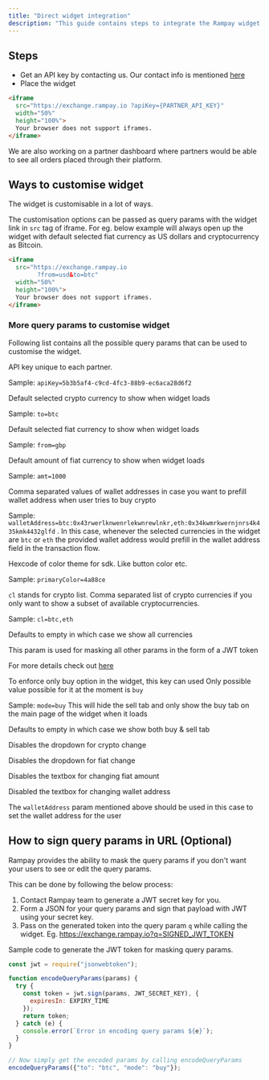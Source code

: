 ```yaml
---
title: "Direct widget integration"
description: "This guide contains steps to integrate the Rampay widget in your website/app"
---
```


## Steps

- Get an API key by contacting us. Our contact info is mentioned [here](https://www.notion.so/Welcome-to-Rampay-22299f0cf1e94be4867dab59f8d70225)
- Place the widget

```html
<iframe
  src="https://exchange.rampay.io ?apiKey={PARTNER_API_KEY}"
  width="50%"
  height="100%">
  Your browser does not support iframes.
</iframe>
```

We are also working on a partner dashboard where partners would be able to see all orders placed through their platform.

## Ways to customise widget

The widget is customisable in a lot of ways.

The customisation options can be passed as query params with the widget link in `src` tag of iframe. For eg. below example will always open up the widget with default selected fiat currency as US dollars and cryptocurrency as Bitcoin.

```html
<iframe
  src="https://exchange.rampay.io
        ?from=usd&to=btc"
  width="50%"
  height="100%">
  Your browser does not support iframes.
</iframe>
```

### More query params to customise widget

Following list contains all the possible query params that can be used to customise the widget.

<Param query="apiKey" default="empty" type="string">

API key unique to each partner.

Sample: `apiKey=5b3b5af4-c9cd-4fc3-88b9-ec6aca28d6f2`

</Param>

<Param query="to" default="eth" type="string">

Default selected crypto currency to show when widget loads

Sample: `to=btc`

</Param>

<Param query="from" default="usd" type="string">

Default selected fiat currency to show when widget loads

Sample: `from=gbp`

</Param>

<Param query="amt" default="200" type="number">

Default amount of fiat currency to show when widget loads

Sample: `amt=1000`

</Param>

<Param query="walletAddress" default="empty" type="<crypto code>:<wallet address>">

Comma separated values of wallet addresses in case you want to prefill wallet address when user tries to buy crypto

Sample: `walletAddress=btc:0x43rwerlknwenrlekwnrewlnkr,eth:0x34kwmrkwernjnrs4k435kmk4432glfd` . In this case, whenever the selected currencies in the widget are `btc` or `eth` the provided wallet address would prefill in the wallet address field in the transaction flow.

</Param>

<Param query="primaryColor" default="1D0458" type="color hex">

Hexcode of color theme for sdk. Like button color etc.

Sample: `primaryColor=4a88ce`

</Param>

<Param query="cl" type="string">

`cl` stands for crypto list. Comma separated list of crypto currencies if you only want to show a subset of available cryptocurrencies.

Sample: `cl=btc,eth`

Defaults to empty in which case we show all currencies

</Param>

<Param query="q" type="JWT">

This param is used for masking all other params in the form of a JWT token

For more details check out [here](https://www.notion.so/Rampay-Integration-Steps-9e8fa773020f400c9787b420d8494fe0)

</Param>

<Param query="mode" default="empty" type="string">

To enforce only buy option in the widget, this key can used
Only possible value possible for it at the moment is `buy`

Sample: `mode=buy` This will hide the sell tab and only show the buy tab on the main page of the widget when it loads

Defaults to empty in which case we show both buy & sell tab

</Param>

<Param query="disableCryptoChange" default="value from `to` param" type="string">

Disables the dropdown for crypto change

</Param>

<Param query="disableFiatChange" default="value from `from` param" type="string">

Disables the dropdown for fiat change

</Param>

<Param query="disableFiatAmountChange" default="value from `amt` param" type="string">

Disables the textbox for changing fiat amount

</Param>

<Param query="disableWalletAddressChange" type="string">

Disabled the textbox for changing wallet address

The `walletAddress` param mentioned above should be used in this case to set the wallet address for the user

</Param>

## How to sign query params in URL (Optional)

Rampay provides the ability to mask the query params if you don't want your users to see or edit the query params.

This can be done by following the below process:

1. Contact Rampay team to generate a JWT secret key for you.
2. Form a JSON for your query params and sign that payload with JWT using your secret key.
3. Pass on the generated token into the query param `q` while calling the widget.
   Eg. https://exchange.rampay.io?q=SIGNED_JWT_TOKEN

Sample code to generate the JWT token for masking query params.

```jsx
const jwt = require("jsonwebtoken");

function encodeQueryParams(params) {
  try {
    const token = jwt.sign(params, JWT_SECRET_KEY), {
      expiresIn: EXPIRY_TIME
    });
    return token;
  } catch (e) {
    console.error(`Error in encoding query params ${e}`);
  }
}

// Now simply get the encoded params by calling encodeQueryParams
encodeQueryParams({"to": "btc", "mode": "buy"});
```
